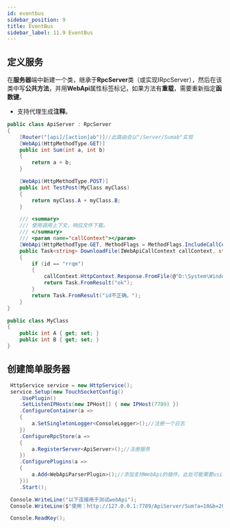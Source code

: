```yaml
---
id: eventbus
sidebar_position: 9
title: EventBus
sidebar_label: 11.9 EventBus
---
```


## 定义服务

在**服务器**端中新建一个类，继承于**RpcServer**类（或实现IRpcServer），然后在该类中写**公共方法**，并用**WebApi**属性标签标记，如果方法有**重载**，需要重新指定**函数键**。

- 支持代理生成**注释**。

```csharp
public class ApiServer : RpcServer
{
    [Router("[api]/[action]ab")]//此路由会以"/Server/Sumab"实现
    [WebApi(HttpMethodType.GET)]
    public int Sum(int a, int b)
    {
        return a + b;
    }

    [WebApi(HttpMethodType.POST)]
    public int TestPost(MyClass myClass)
    {
        return myClass.A + myClass.B;
    }

    /// <summary>
    /// 使用调用上下文，响应文件下载。
    /// </summary>
    /// <param name="callContext"></param>
    [WebApi(HttpMethodType.GET, MethodFlags = MethodFlags.IncludeCallContext)]
    public Task<string> DownloadFile(IWebApiCallContext callContext, string id)
    {
        if (id == "rrqm")
        {
            callContext.HttpContext.Response.FromFile(@"D:\System\Windows.iso", callContext.HttpContext.Request);
            return Task.FromResult("ok");
        }
        return Task.FromResult("id不正确。");
    }
}

public class MyClass
{
    public int A { get; set; }
    public int B { get; set; }
}
```

<a name="lHhEB"></a>

## 创建简单服务器

```csharp
 HttpService service = new HttpService();
 service.Setup(new TouchSocketConfig()
    .UsePlugin()
    .SetListenIPHosts(new IPHost[] { new IPHost(7789) })
    .ConfigureContainer(a =>
    {
        a.SetSingletonLogger<ConsoleLogger>();//注册一个日志
    })
    .ConfigureRpcStore(a =>
    {
        a.RegisterServer<ApiServer>();//注册服务
    })
    .ConfigurePlugins(a =>
    {
        a.Add<WebApiParserPlugin>();//添加支持WebApi的插件。此处可能需要using TouchSocket.Core.Plugins;
    }))
    .Start();

 Console.WriteLine("以下连接用于测试webApi");
 Console.WriteLine($"使用：http://127.0.0.1:7789/ApiServer/Sum?a=10&b=20");

 Console.ReadKey();
```
